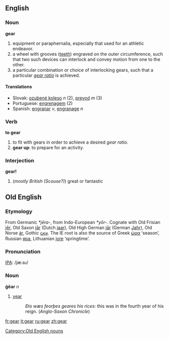 ==English==

===Noun===
'''gear'''
# equipment or paraphernalia, especially that used for an athletic endeavor.
# a wheel with grooves ([[tooth|teeth]]) engraved on the outer circumference, such that two such devices can interlock and convey motion from one to the other.
# a particular combination or choice of interlocking gears, such that a particular ''[[gear ratio]]'' is achieved.

====Translations====
{{top}}
*Slovak: [[ozubené koleso]] ''n'' (2), [[prevod]] ''m'' (3)
*Portuguese: [[engrenagem]] (2)
*Spanish: [[engranar]] ''v'', [[engranage]] ''n''
{{bottom}}

===Verb===
'''to gear'''
# to fit with gears in order to achieve a desired ''gear ratio''.
# '''gear up''': to prepare for an activity.
===Interjection===
'''gear!'''
#(''mostly British (Scouse?)'') great or fantastic 


==Old English==
===Etymology===
From Germanic ''*jēra-'', from Indo-European ''*yōr-''.  Cognate with Old Frisian [[jer|jēr]], Old Saxon [[jar|jār]] (Dutch [[jaar]]), Old High German [[jar|jār]] (German [[Jahr]]), Old Norse [[ár]], Gothic [[𐌾𐌴𐍂]].  The IE root is also the source of Greek [[ὡρα]] ‘season’, Russian [[яра]], Lithuanian [[jore]] ‘springtime’.

===Pronunciation===
[[IPA]]: /jæ:aɹ/

===Noun===
'''ġēar''' ''n''
# [[year]]
#:''Ðis wæs feorþes geares his rices'': this was in the fourth year of his reign.  (''Anglo-Saxon Chronicle'')

[[Category:Old English nouns]]

[[fr:gear]]
[[it:gear]]
[[ru:gear]]
[[zh:gear]]